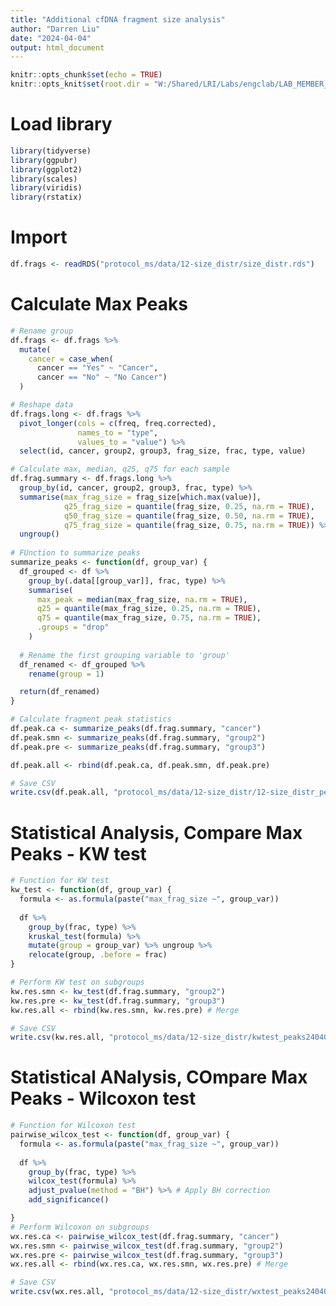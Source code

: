 ---
title: "Additional cfDNA fragment size analysis"
author: "Darren Liu"
date: "2024-04-04"
output: html_document
---

```{r setup, include=FALSE}
knitr::opts_chunk$set(echo = TRUE)
knitr::opts_knit$set(root.dir = "W:/Shared/LRI/Labs/engclab/LAB_MEMBER_CENTRAL/Darren_Liu/3_cf-DNA")
```

# Load library
```{r libraries}
library(tidyverse)
library(ggpubr)
library(ggplot2)
library(scales)
library(viridis)
library(rstatix)
```

# Import
```{r import}
df.frags <- readRDS("protocol_ms/data/12-size_distr/size_distr.rds")
```

# Calculate Max Peaks 
```{r res_peaks}

# Rename group
df.frags <- df.frags %>%
  mutate(
    cancer = case_when(
      cancer == "Yes" ~ "Cancer",
      cancer == "No" ~ "No Cancer")
  )

# Reshape data
df.frags.long <- df.frags %>%
  pivot_longer(cols = c(freq, freq.corrected),
               names_to = "type",
               values_to = "value") %>%
  select(id, cancer, group2, group3, frag_size, frac, type, value)

# Calculate max, median, q25, q75 for each sample 
df.frag.summary <- df.frags.long %>%
  group_by(id, cancer, group2, group3, frac, type) %>%
  summarise(max_frag_size = frag_size[which.max(value)],
            q25_frag_size = quantile(frag_size, 0.25, na.rm = TRUE),
            q50_frag_size = quantile(frag_size, 0.50, na.rm = TRUE),
            q75_frag_size = quantile(frag_size, 0.75, na.rm = TRUE)) %>%
  ungroup()
 
# FUnction to summarize peaks 
summarize_peaks <- function(df, group_var) {
  df_grouped <- df %>%
    group_by(.data[[group_var]], frac, type) %>%
    summarise(
      max_peak = median(max_frag_size, na.rm = TRUE),
      q25 = quantile(max_frag_size, 0.25, na.rm = TRUE),
      q75 = quantile(max_frag_size, 0.75, na.rm = TRUE),
      .groups = "drop"
    )
  
  # Rename the first grouping variable to 'group'
  df_renamed <- df_grouped %>%
    rename(group = 1)

  return(df_renamed)
}

# Calculate fragment peak statistics
df.peak.ca <- summarize_peaks(df.frag.summary, "cancer")
df.peak.smn <- summarize_peaks(df.frag.summary, "group2")
df.peak.pre <- summarize_peaks(df.frag.summary, "group3")

df.peak.all <- rbind(df.peak.ca, df.peak.smn, df.peak.pre)

# Save CSV
write.csv(df.peak.all, "protocol_ms/data/12-size_distr/12-size_distr_peaks240404.csv", row.names = FALSE)

```

# Statistical Analysis, Compare Max Peaks - KW test 
```{r kw_res}

# Function for KW test
kw_test <- function(df, group_var) {
  formula <- as.formula(paste("max_frag_size ~", group_var))
  
  df %>%
    group_by(frac, type) %>%
    kruskal_test(formula) %>%
    mutate(group = group_var) %>% ungroup %>%
    relocate(group, .before = frac)
}

# Perform KW test on subgroups
kw.res.smn <- kw_test(df.frag.summary, "group2")
kw.res.pre <- kw_test(df.frag.summary, "group3")
kw.res.all <- rbind(kw.res.smn, kw.res.pre) # Merge

# Save CSV
write.csv(kw.res.all, "protocol_ms/data/12-size_distr/kwtest_peaks240404.csv", row.names = FALSE)
```

# Statistical ANalysis, COmpare Max Peaks - Wilcoxon test
```{r wilcox_res}

# Function for Wilcoxon test
pairwise_wilcox_test <- function(df, group_var) {
  formula <- as.formula(paste("max_frag_size ~", group_var))
  
  df %>%
    group_by(frac, type) %>%
    wilcox_test(formula) %>%
    adjust_pvalue(method = "BH") %>% # Apply BH correction
    add_significance() 

}
# Perform Wilcoxon on subgroups
wx.res.ca <- pairwise_wilcox_test(df.frag.summary, "cancer")
wx.res.smn <- pairwise_wilcox_test(df.frag.summary, "group2")
wx.res.pre <- pairwise_wilcox_test(df.frag.summary, "group3")
wx.res.all <- rbind(wx.res.ca, wx.res.smn, wx.res.pre) # Merge

# Save CSV
write.csv(wx.res.all, "protocol_ms/data/12-size_distr/wxtest_peaks240404.csv", row.names = FALSE)
```


